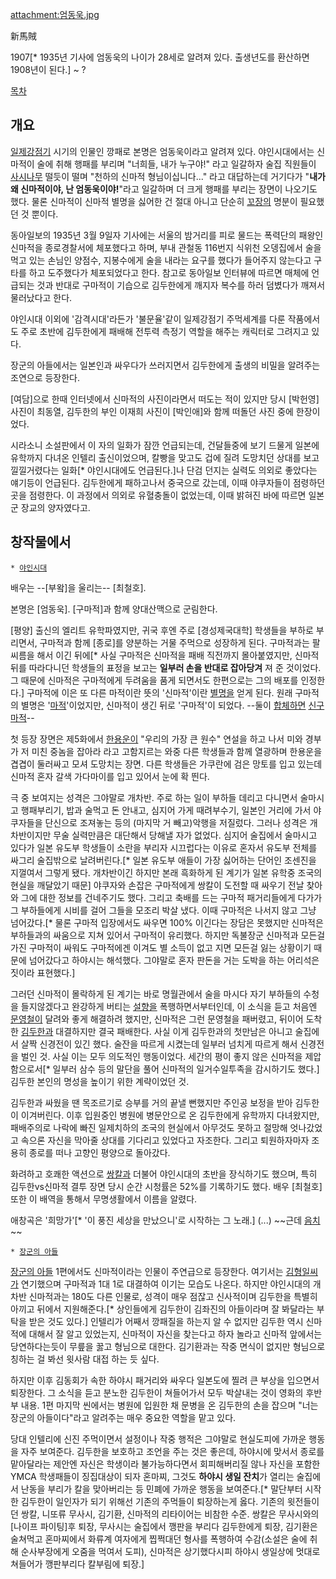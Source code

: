 attachment:엄동욱.jpg

新馬賊

1907[* 1935년 기사에 엄동욱의 나이가 28세로 알려져 있다. 출생년도를 환산하면 1908년이 된다.] ~ ?

[[목차]]

== 개요 ==
[[일제강점기]] 시기의 인물인 깡패로 본명은 엄동욱이라고 알려져 있다. 야인시대에서는 신마적이 술에 취해 행패를 부리며 "너희들, 내가 누구야!" 라고 일갈하자 술집 직원들이 [[사시나무]] 떨듯이 떨며 "천하의 신마적 형님이십니다..." 라고 대답하는데 거기다가 "'''내가 왜 신마적이야, 난 엄동욱이야!'''"라고 일갈하며 더 크게 행패를 부리는 장면이 나오기도 했다. 물론 신마적이 신마적 별명을 싫어한 건 절대 아니고 단순히 [[꼬장]]의 명분이 필요했던 것 뿐이다.

동아일보의 1935년 3월 9일자 기사에는 서울의 밤거리를 피로 물드는 폭력단의 패왕인 신마적을 종로경찰서에 체포했다고 하며, 부내 관철동 116번지 식위천 오뎅집에서 술을 먹고 있는 손님인 양점수, 지봉수에게 술을 내라는 요구를 했다가 들어주지 않는다고 구타를 하고 도주했다가 체포되었다고 한다. 참고로 동아일보 인터뷰에 따르면 매체에 언급되는 것과 반대로 구마적이 기습으로 김두한에게 깨지자 복수를 하러 덤볐다가 깨져서 물러났다고 한다.

야인시대 이외에 '감격시대'라든가 '불문율'같이 일제강점기 주먹세계를 다룬 작품에서도 주로 초반에 김두한에게 패배해 전투력 측정기 역할을 해주는 캐릭터로 그려지고 있다.

장군의 아들에서는 일본인과 싸우다가 쓰러지면서 김두한에게 출생의 비밀을 알려주는 조연으로 등장한다.

[여담]으로 한때 인터넷에서 신마적의 사진이라면서 떠도는 적이 있지만 당시 [박헌영] 사진이 최동열, 김두한의 부인 이재희 사진이 [박인애]와 함께 떠돌던 사진 중에 한장이었다.

시라소니 소설판에서 이 자의 일화가 잠깐 언급되는데, 건달들중에 보기 드물게 일본에 유학까지 다녀온 인텔리 출신이었으며, 칼빵을 맞고도 겁에 질려 도망치던 상대를 보고 낄낄거렸다는 일화[* 야인시대에도 언급된다.]나 단검 던지는 실력도 의외로 좋았다는 얘기등이 언급된다. 김두한에게 패하고나서 중국으로 갔는데, 이때 야쿠자들이 점령하던 곳을 점령한다. 이 과정에서 의외로 유혈충돌이 없었는데, 이때 밝혀진 바에 따르면 일본군 장교의 양자였다고.

== 창작물에서 ==
 * [[야인시대]]
{{{#!html
<img src="http://cfile5.uf.tistory.com/R480x0/1430411B4BE3E85431F2AB">
}}}
배우는 --[부왘]을 울리는-- [최철호].

본명은 [엄동욱]. [구마적]과 함께 양대산맥으로 군림한다.

[평양] 출신의 엘리트 유학파였지만, 귀국 후엔 주로 [경성제국대학] 학생들을 부하로 부리면서, 구마적과 함께 [종로]를 양분하는 거물 주먹으로 성장하게 된다. 구마적과는 팔씨름을 해서 이긴 뒤에[* 사실 구마적은 신마적을 패배 직전까지 몰아붙였지만, 신마적 뒤를 따라다니던 학생들의 표정을 보고는 '''일부러 손을 반대로 잡아당겨''' 져 준 것이었다. 그 때문에 신마적은 구마적에게 두려움을 품게 되면서도 한편으로는 그의 배포를 인정한다.] 구마적에 이은 또 다른 마적이란 뜻의 '신마적'이란 [[별명]]을 얻게 된다. 원래 구마적의 별명은 '[[마적]]'이었지만, 신마적이 생긴 뒤로 '구마적'이 되었다. --둘이 [[퓨전(드래곤볼)|합체]]하면 [[신구]][[마적]]--

첫 등장 장면은 제5화에서 [[한용운]]이 "우리의 가장 큰 원수" 연설을 하고 나서 미와 경부가 저 미친 중놈을 잡아라 라고 고함지르는 와중 다른 학생들과 함께 열광하며 한용운을 겹겹이 둘러싸고 모셔 도망치는 장면. 다른 학생들은 가쿠란에 검은 망토를 입고 있는데 신마적 혼자 갈색 가다마이를 입고 있어서 눈에 확 띈다.

극 중 보여지는 성격은 그야말로 개차반. 주로 하는 일이 부하들 데리고 다니면서 술마시고 행패부리기, 밥과 술먹고 돈 안내고, 심지어 가게 때려부수기, 일본인 거리에 가서 야쿠자들을 단신으로 조져놓는 등의 (마지막 거 빼고)악행을 저질렀다. 그러나 성격은 개차반이지만 무술 실력만큼은 대단해서 당해낼 자가 없었다. 심지어 술집에서 술마시고 있다가 일본 유도부 학생들이 소란을 부리자 시끄럽다는 이유로 혼자서 유도부 전체를 싸그리 술집밖으로 날려버린다.[* 일본 유도부 애들이 가장 싫어하는 단어인 조센진을 지껄여서 그렇게 됐다. 개차반이긴 하지만 본래 흑화하게 된 계기가 일본 유학중 조국의 현실을 깨달았기 때문] 야쿠자와 손잡은 구마적에게 쌍칼이 도전할 때 싸우기 전날 찾아와 그에 대한 정보를 건네주기도 했다. 그리고 축배를 드는 구마적 패거리들에게 다가가 그 부하들에게 시비를 걸어 그들을 모조리 박살 냈다. 이때 구마적은 나서지 않고 그냥 넘어갔다.[* 물론 구마적 입장에서도 싸우면 100% 이긴다는 장담은 못했지만 신마적은 부하들과의 싸움으로 지쳐 있어서 구마적이 유리했다. 하지만 독불장군 신마적과 모든걸 가진 구마적이 싸워도 구마적에겐 이겨도 별 소득이 없고 지면 모든걸 잃는 상황이기 때문에 넘어갔다고 하야시는 해석했다. 그야말로 혼자 판돈을 거는 도박을 하는 어리석은 짓이라 표현했다.]

그러던 신마적이 몰락하게 된 계기는 바로 명월관에서 술을 마시다 자기 부하들의 수청을 들지않겠다고 완강하게 버티는 [[설향]]을 폭행하면서부터인데, 이 소식을 듣고 처음엔 [[문영철]]이 달려와 좋게 해결하려 했지만, 신마적은 그런 문영철을 패버렸고, 뒤이어 도착한 [[김두한]]과 대결하지만 결국 패배한다. 사실 이게 김두한과의 첫만남은 아니고 술집에서 살짝 신경전이 있긴 했다. 술잔을 따르게 시켰는데 일부러 넘치게 따르게 해서 신경전을 벌인 것. 사실 이는 모두 의도적인 행동이었다. 세간의 평이 좋지 않은 신마적을 제압함으로서[* 일부러 삼수 등의 말단을 풀어 신마적의 일거수일투족을 감시하기도 했다.] 김두한 본인의 명성을 높이기 위한 계략이었던 것.

김두한과 싸웠을 땐 목조르기로 승부를 거의 끝낼 뻔했지만 주인공 보정을 받아 김두한이 이겨버린다. 이후 입원중인 병원에 병문안으로 온 김두한에게 유학까지 다녀왔지만, 패배주의로 나락에 빠진 일제치하의 조국의 현실에서 아무것도 못하고 절망해 엇나갔었고 속으론 자신을 막아줄 상대를 기다리고 있었다고 자조한다. 그리고 퇴원하자마자 조용히 종로를 떠나 고향인 평양으로 돌아갔다.

화려하고 호쾌한 액션으로 [[쌍칼]]과 더불어 야인시대의 초반을 장식하기도 했으며, 특히 김두한vs신마적 결투 장면 당시 순간 시청률은 52%를 기록하기도 했다. 배우 [최철호] 또한 이 배역을 통해서 무명생활에서 이름을 알렸다.

애창곡은 '희망가'[* '이 풍진 세상을 만났으니'로 시작하는 그 노래.] (...) ~~근데 [[음치]]~~

 * [[장군의 아들]]
[[장군의 아들]] 1편에서도 신마적이라는 인물이 주연급으로 등장한다. 여기서는 [[김형일]]씨가 연기했으며 구마적과 1대 1로 대결하여 이기는 모습도 나온다. 하지만 야인시대의 개차반 신마적과는 180도 다른 인물로, 성격이 매우 점잖고 신사적이며 김두한을 특별히 아끼고 뒤에서 지원해준다.[* 상인들에게 김두한이 김좌진의 아들이라며 잘 봐달라는 부탁을 받은 것도 있다.] 인텔리가 어째서 깡패질을 하는지 알 수 없지만 김두한 역시 신마적에 대해서 잘 알고 있었는지, 신마적이 자신을 찾는다고 하자 놀라고 신마적 앞에서는 당연하다는듯이 무릎을 꿇고 형님으로 대한다. 김기환과는 작중 면식이 없지만 형님으로 칭하는 걸 봐선 윗사람 대접 하는 듯 싶다.

하지만 이후 김동회가 속한 하야시 패거리와 싸우다 일본도에 찔려 큰 부상을 입으면서 퇴장한다. 그 소식을 듣고 분노한 김두한이 쳐들어가서 모두 박살내는 것이 영화의 후반부 내용. 1편 마지막 씬에서는 병원에 입원한 채 문병을 온 김두한의 손을 잡으며 "너는 장군의 아들이다"라고 알려주는 매우 중요한 역할을 맡고 있다. 

당대 인텔리에 신진 주먹이면서 설정이나 작중 행적은 그야말로 현실도피에 가까운 행동을 자주 보여준다. 김두한을 보호하고 조언을 주는 것은 좋은데, 하야시에 맞서서 종로를 맡아달라는 제안엔 자신은 학생이라 불가능하다면서 회피해버리질 않나 자신을 포함한 YMCA 학생패들이 징집대상이 되자 혼마찌, 그것도 '''하야시 생일 잔치'''가 열리는 술집에서 난동을 부리가 칼을 맞아버리는 등 민폐에 가까운 행동을 보여준다.[* 말단부터 시작한 김두한이 일인자가 되기 위해선 기존의 주먹들이 퇴장하는게 옳다. 기존의 윗전들이던 쌍칼, 니또류 무사시, 김기환, 신마적의 리타이어는 비참한 수준. 쌍칼은 무사시와의 [나이프 파이팅]후 퇴장, 무사시는 술집에서 깽판을 부리다 김두한에게 퇴장, 김기환은 술쳐먹고 혼마찌에서 화류계 여자에게 찝쩍대던 형사를 폭행하여 수감(소설은 술에 취해 순사부장에게 오줌을 먹여서 도피), 신마적은 상기했다시피 하야시 생일상에 멋대로 쳐들어가 깽판부리다 칼부림에 퇴장.]
